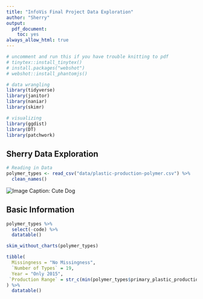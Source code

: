 ```yaml
---
title: "InfoVis Final Project Data Exploration"
author: "Sherry"
output:
  pdf_document:
    toc: yes
always_allow_html: true
---
```


```r
# uncomment and run this if you have trouble knitting to pdf
# tinytex::install_tinytex()
# install.packages("webshot")
# webshot::install_phantomjs()

```

```r
# data wrangling
library(tidyverse)
library(janitor)
library(naniar)
library(skimr)

# visualizing
library(ggdist)
library(DT)
library(patchwork)

```

## Sherry Data Exploration

```r
# Reading in Data
polymer_types <- read_csv("data/plastic-production-polymer.csv") %>% 
  clean_names()

```

![Image Caption: Cute Dog](Images/cute_dog.jpg)
<br>

## Basic Information

```r
polymer_types %>% 
  select(-code) %>% 
  datatable()
```


```r
skim_without_charts(polymer_types)
```


```r
tibble(
  Missingness = "No Missingness",
  `Number of Types` = 19,
  Year = "Only 2015",
 `Production Range` = str_c(min(polymer_types$primary_plastic_production_million_tonnes), " to ", max(polymer_types$primary_plastic_production_million_tonnes))
) %>% 
  datatable()
```

